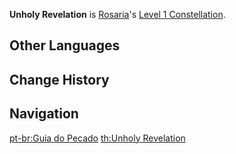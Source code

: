 {{Constellation Infobox
|image       = Constellation Unholy Revelation.png
|description = When Rosaria deals a CRIT Hit, her ATK SPD increases by 10% and her [[Spear of the Church|Normal Attack]] DMG increases by 10% for 4s.
|level       = 1
|character   = Rosaria
|utility1    = ATK SPD
|utility2    = CRIT Hit
|utility3    = Percentage DMG Increase
|utility4    = Normal Attack DMG Increase
}}
'''Unholy Revelation''' is [[Rosaria]]'s [[Level 1 Constellation]].
<!--
==Gameplay Notes==
-->

==Other Languages==
{{Other Languages
|en      = Unholy Revelation
|zhs     = 罪之导引
|zhs_rm  = Zuì zhī Dǎoyǐn
|zht     = 罪之導引
|zht_rm  = Zuì zhī Dǎoyǐn
|zh_tl   = Guidance of Crime
|ja      = 罪の導き
|ja_rm   = Tsumi no Michibiki
|ja_tl   = Guidance of Sin
|ko      = 죄의 속삭임
|ko_rm   = Joe-ui Soksagim
|ko_tl   = Whisper of Sin
|es      = Guía de los pecadores
|es_tl   = Guide of the Sinners
|fr      = Guide du pécheur
|fr_tl   = Guide of the Sinner
|ru      = Откровения грешника
|ru_tl   = 
|th      = Unholy Revelation
|vi      = Nguồn Gốc Tội Lỗi
|vi_tl   = Source of Sins
|de      = Lenkung der Sünden
|de_tl   = Guidance of Sins
|id      = Unholy Revelation
|pt      = Guia do Pecado
|pt_tl   = Guide of Sin
}}

==Change History==
{{Change History|1.4}}

==Navigation==
{{Talent Navbox|Rosaria}}
[[pt-br:Guia do Pecado]]
[[th:Unholy Revelation]]